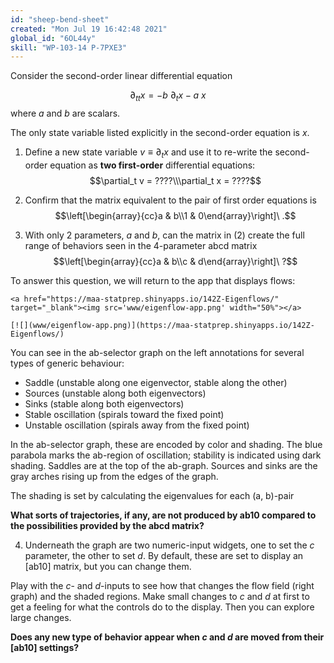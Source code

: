 ```yaml
---
id: "sheep-bend-sheet"
created: "Mon Jul 19 16:42:48 2021"
global_id: "6OL44y"
skill: "WP-103-14 P-7PXE3"
---
```


Consider the second-order linear differential equation

$$\partial_{tt}x = - b\ \partial_t x - a\ x$$ where $a$ and $b$ are scalars.

The only state variable listed explicitly in the second-order equation is $x$. 

1. Define a new state variable $v \equiv \partial_t x$ and use it to re-write the second-order equation as **two first-order** differential equations: $$\partial_t v = ????\\\partial_t x = ????$$

2. Confirm that the matrix equivalent to the pair of first order equations is $$\left[\begin{array}{cc}a & b\\1 & 0\end{array}\right]\ .$$

3. With only 2 parameters, $a$ and $b$, can the matrix in (2) create the full range of behaviors seen in the 4-parameter abcd matrix
$$\left[\begin{array}{cc}a & b\\c & d\end{array}\right]\ ?$$

To answer this question, we will return to the app that displays flows:

```asis
<a href="https://maa-statprep.shinyapps.io/142Z-Eigenflows/" target="_blank"><img src='www/eigenflow-app.png' width="50%"></a>
```

```asis
[![](www/eigenflow-app.png)](https://maa-statprep.shinyapps.io/142Z-Eigenflows/)
```

You can see in the ab-selector graph on the left annotations for several types of generic behaviour:

- Saddle (unstable along one eigenvector, stable along the other)
- Sources (unstable along both eigenvectors)
- Sinks (stable along both eigenvectors)
- Stable oscillation (spirals toward the fixed point)
- Unstable oscillation (spirals away from the fixed point)

In the ab-selector graph, these are encoded by color and shading. The blue parabola marks the ab-region of oscillation; stability is indicated using dark shading. Saddles are at the top of the ab-graph. Sources and sinks are the gray arches rising up from the edges of the graph. 

The shading is set by calculating the eigenvalues for each (a, b)-pair

**What sorts of trajectories, if any, are not produced by ab10 compared to the possibilities provided by the abcd matrix?**

4. Underneath the graph are two numeric-input widgets, one to set the $c$ parameter, the other to set $d$. By default, these are set to display an [ab10] matrix, but you can change them.

Play with the $c$- and $d$-inputs to see how that changes the flow field (right graph) and the shaded regions. Make small changes to $c$ and $d$ at first to get a feeling for what the controls do to the display. Then you can explore large changes.

**Does any new type of behavior appear when $c$ and $d$ are moved from their [ab10] settings?**

